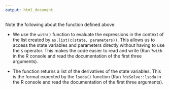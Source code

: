 ```yaml
---
output: html_document
---
```


Note the following about the function defined above:

-   We use the `with()` function to evaluate the expressions in the context of the list created by `as.list(c(state, parameters))`. This allows us to access the state variables and parameters directly without having to use the `$` operator. This makes the code easier to read and write (Run `?with` in the R console and read the documentation of the first three arguments).

-   The function returns a list of the derivatives of the state variables. This is the format expected by the `lsoda()` function (Run `?deSolve::lsoda` in the R console and read the documentation of the first three arguments).
